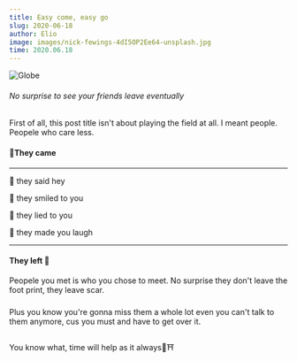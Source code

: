 ```yaml
---
title: Easy come, easy go
slug: 2020-06-18
author: Elio
image: images/nick-fewings-4dI5OP2Ee64-unsplash.jpg
time: 2020.06.18
---
```


![Globe](images/nick-fewings-4dI5OP2Ee64-unsplash.jpg)

###### No surprise to see your friends leave eventually

First of all, this post title isn't about playing the field at all. I meant people. Peopele who care less.

#### 🛬They came

---

🥊 they said hey

🍒 they smiled to you

🥨 they lied to you

🍻 they made you laugh

---

#### They left 🛫

Peopele you met is who you chose to meet. No surprise they don't leave the foot print, they leave scar.

#####

Plus you know you're gonna miss them a whole lot even you can't talk to them anymore, cus you must and have to get over it.

#####

You know what, time will help as it always🍵⛩

